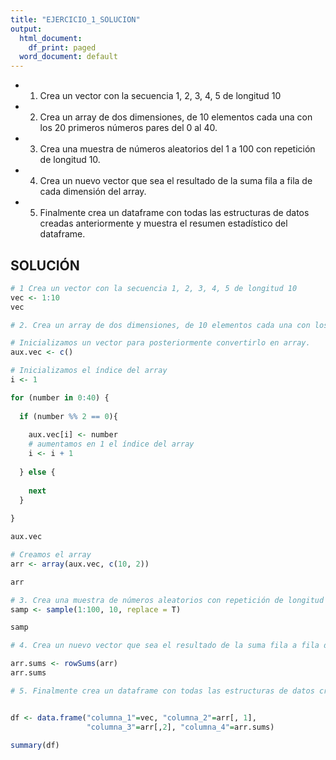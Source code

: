 ```yaml
---
title: "EJERCICIO_1_SOLUCION"
output:
  html_document:
    df_print: paged
  word_document: default
---
```


* 1. Crea un vector con la secuencia 1, 2, 3, 4, 5 de longitud 10
* 2. Crea un array de dos dimensiones, de 10 elementos cada una con los 20 primeros números pares del 0 al 40.
* 3. Crea una muestra de números aleatorios del 1 a 100 con repetición de longitud 10.
* 4. Crea un nuevo vector que sea el resultado de la suma fila a fila de cada dimensión del array.
* 5. Finalmente crea un dataframe con todas las estructuras de datos creadas anteriormente y muestra el resumen estadístico del dataframe.

## SOLUCIÓN

```r
# 1 Crea un vector con la secuencia 1, 2, 3, 4, 5 de longitud 10
vec <- 1:10
vec
```

```r
# 2. Crea un array de dos dimensiones, de 10 elementos cada una con los 20 primeros números pares del 0 al 40.

# Inicializamos un vector para posteriormente convertirlo en array.
aux.vec <- c()

# Inicializamos el índice del array
i <- 1

for (number in 0:40) {
  
  if (number %% 2 == 0){
    
    aux.vec[i] <- number
    # aumentamos en 1 el índice del array
    i <- i + 1
    
  } else {
    
    next
  }
  
}

aux.vec
```
```r
# Creamos el array
arr <- array(aux.vec, c(10, 2))

arr
```

```r
# 3. Crea una muestra de números aleatorios con repetición de longitud 10.
samp <- sample(1:100, 10, replace = T)

samp
```

```r
# 4. Crea un nuevo vector que sea el resultado de la suma fila a fila de cada dimensión del array.

arr.sums <- rowSums(arr)
arr.sums
```

```r
# 5. Finalmente crea un dataframe con todas las estructuras de datos creadas anteriormente y muestra el resúmen estadístico del dataframe.


df <- data.frame("columna_1"=vec, "columna_2"=arr[, 1],
                 "columna_3"=arr[,2], "columna_4"=arr.sums)

summary(df)
```

